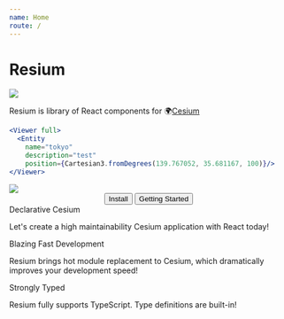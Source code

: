 ```yaml
---
name: Home
route: /
---
```



# Resium

<img src={logo} />

Resium is library of React components for 🌍[Cesium](https://cesiumjs.org/)

```jsx
<Viewer full>
  <Entity
    name="tokyo"
    description="test"
    position={Cartesian3.fromDegrees(139.767052, 35.681167, 100)}/>
</Viewer>
```

<img src={screenshot} /> 

<Center>
  <Button to="/install">Install</Button>
  <Button to="/getting_started">Getting Started</Button>
</Center>

<FeatureWrapper>
  <Feature>
    <TitleWithImg contents="🌏">Declarative Cesium</TitleWithImg>
    <p>Let's create a high maintainability Cesium application with React today!</p>
  </Feature>
  <Feature>
    <TitleWithImg contents="👨🏻‍💻">Blazing Fast Development</TitleWithImg>
    <p>Resium brings hot module replacement to Cesium, which dramatically improves your development speed!</p>
  </Feature>
  <Feature>
    <TitleWithImg contents="💪">Strongly Typed</TitleWithImg>
    <p>Resium fully supports TypeScript. Type definitions are built-in!</p>
  </Feature>
</FeatureWrapper>
